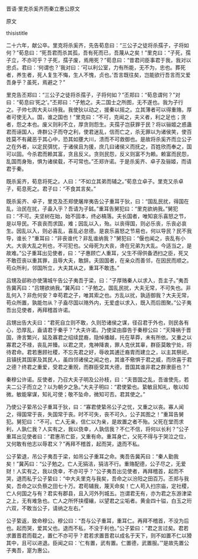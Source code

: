 


晋语·里克杀奚齐而秦立惠公原文

原文

thisistitle

二十六年，献公卒。里克将杀奚齐，先告荀息曰：“三公子之徒将杀孺子，子将如何？”荀息曰：“死吾君而杀其孤，吾有死而已，吾蔑从之矣！”里克曰：“子死，孺子立，不亦可乎？子死，孺子废，焉用死？”荀息曰：“昔君问臣事君于我，我对以忠贞。君曰：‘何谓也？’我对曰：‘可以利公室，力有所能，无不为，忠也。葬死者，养生者，死人复生不悔，生人不愧，贞也。’吾言既往矣，岂能欲行吾言而又爱吾身乎？虽死，焉避之？”

里克告丕郑曰：“三公子之徒将杀孺子，子将何如？”丕郑曰：“荀息谓何？”对曰：“荀息曰‘死之’。”丕郑曰：“子勉之。夫二国士之所图，无不遂也。我为子行之。子帅七舆大夫以待我。我使狄以动之，援秦以摇之。立其薄者可以得重赂，厚者可使无入。国，谁之国也！”里克曰：“不可，克闻之，夫义者，利之足也；贪者，怨之本也。废义则利不立，厚贪则怨生。夫孺子岂获罪于民？将以骊姬之惑蛊君而诬国人，谗群公子而夺之利，使君迷乱，信而亡之，杀无罪以为诸侯笑，使百姓莫不有藏恶于其心中，恐其如壅大川，溃而不可救御也。是故将杀奚齐而立公子之在外者，以定民弭忧，于诸侯且为援，庶几曰诸侯义而抚之，百姓欣而奉之，国可以固。今杀君而赖其富，贪且反义。贪则民怨，反义则富不为赖。赖富而民怨，乱国而身殆，惧为诸侯载，不可常也。”丕郑许诺。于是杀奚齐、卓子及骊姬，而请君于秦。

既杀奚齐，荀息将死之。人曰：“不如立其弟而辅之。”荀息立卓子。里克又杀卓子，荀息死之。君子曰：“不食其言矣。”

既杀奚齐、卓子，里克及丕郑使屠岸夷告公子重耳于狄，曰：“国乱民扰，得国在乱，治民在扰，子盍入乎？吾请为子鉥。”重耳告舅犯曰：“里克欲纳我。”舅犯曰：“不可。夫坚树在始，始不固本，终必槁落。夫长国者，唯知哀乐喜怒之节，是以导民。不哀丧而求国，难；因乱以入，殆。以丧得国，则必乐丧，乐丧必哀生。因乱以入，则必喜乱，喜乱必怠德。是哀乐喜怒之节易也，何以导民？民不我导，谁长？”重耳曰：“非丧谁代？非乱谁纳我？”舅犯曰：“偃也闻之，丧乱有小大。大丧大乱之判也，不可犯也。父母死为大丧，谗在兄弟为大乱。今适当之，是故难。”公子重耳出见使者，曰：“子惠顾亡人重耳，父生不得供备洒扫之臣，死又不敢莅丧以重其罪，且辱大夫，敢辞。夫固国者，在亲众而善邻，在因民而顺之。苟众所利，邻国所立，大夫其从之，重耳不敢违。”

吕甥及郤称亦使蒲城午告公子夷吾于梁，曰：“子厚赂秦人以求入，吾主子。”夷吾告冀芮曰：“吕甥欲纳我。”冀芮曰：“子勉之。国乱民扰，大夫无常，不可失也。非乱何入？非危何安？幸苟君之子，唯其索之也。方乱以扰，孰适御我？大夫无常，苟众所置，孰能勿从？子盍尽国以赂外内，无爱虚以求入，既入而后图聚。”公子夷吾出见使者，再拜稽首许诺。

吕甥出告大夫曰：“君死自立则不敢，久则恐诸侯之谋，径召君于外也，则民各有心，恐厚乱，盍请君于秦乎？”大夫许诺。乃使梁由靡告于秦穆公曰：“天降祸于晋国，谗言繁兴，延及寡君之绍续昆裔，隐悼播越，托在草莽，未有所依。又重之以寡君之不禄，丧乱并臻。以君之灵，鬼神降衷，罪人克伏其辜，群臣莫敢宁处，将待君命。君若惠顾社稷，不忘先君之好，辱收其逋迁裔胄而建立之，以主其祭祀，且镇抚其国家及其民人，虽四邻诸侯之闻之也，其谁不儆惧于君之威，而欣喜于君之德？终君之重爱，受君之重贶，而群臣受其大德，晋国其谁非君之群隶臣也？”

秦穆公许诺。反使者，乃召大夫子明及公孙枝，曰：“夫晋国之乱，吾谁使先，若夫二公子而立之？以为朝夕之急。”大夫子明曰：“君使絷也。絷敏且知礼，敬以知微。敏能窜谋，知礼可使；敬不坠命，微知可否。君其使之。”

乃使公子絷吊公子重耳于狄，曰：“寡君使絷吊公子之忧，又重之以丧。寡人闻之，得国常于丧，失国常于丧。时不可失，丧不可久，公子其图之！”重耳告舅犯。舅犯曰：“不可。亡人无亲，信仁以为亲，是故置之者不殆。父死在堂而求利，人孰仁我？人实有之，我以侥幸，人孰信我？不仁不信，将何以长利？”公子重耳出见使者曰：“君惠吊亡臣，又重有命。重耳身亡，父死不得与于哭泣之位，又何敢有他志以辱君义？”再拜不稽首，起而哭，退而不私。

公子絷退，吊公子夷吾于梁，如吊公子重耳之命。夷吾告冀芮曰：“秦人勤我矣！”冀芮曰：“公子勉之。亡人无狷洁，狷洁不行。重赂配德，公子尽之，无爱财！人实有之，我以侥幸，不亦可乎？”公子夷吾出见使者，再拜稽首，起而不哭，退而私于公子絷曰：“中大夫里克与我矣，吾命之以汾阳之田百万。丕郑与我矣，吾命之以负蔡之田七十万。君苟辅我，蔑天命矣！亡人苟入扫宗庙，定社稷，亡人何国之与有？君实有郡县，且入河外列城五。岂谓君无有，亦为君之东游津梁之上，无有难急也。亡人之所怀挟缨纕，以望君之尘垢者。黄金四十镒，白玉之珩六双，不敢当公子，请纳之左右。”

公子絷返，致命穆公。穆公曰：“吾与公子重耳，重耳仁。再拜不稽首，不没为后也。起而哭，爱其父也。退而不私，不没于利也。”公子絷曰：“君之言过矣。君若求置晋君而载之，置仁不亦可乎？君若求置晋君以成名于天下，则不如置不仁以猾其中，且可以进退。臣闻之曰：‘仁有置，武有置。仁置德，武置服。’”是故先置公子夷吾，寔为惠公。

